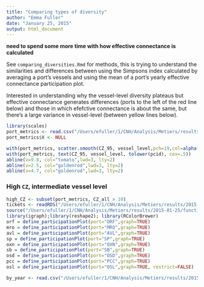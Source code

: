 ```yaml
---
title: "Comparing types of diversity"
author: "Emma Fuller"
date: "January 25, 2015"
output: html_document
---
```

**need to spend some more time with how effective connectance is calculated**


See `comparing_diversities.Rmd` for methods, this is trying to understand the similarities and differences between using the Simpsons index calculated by averaging a port's vessels and using the mean of a port's yearly effective connectance participation plot.

Interested in understanding why the vessel-level diversity plateaus but effective connectance generates differences (ports to the left of the red line below) and those in which efefctive connectance is about the same, but there's a large variance in vessel-level (between yellow lines below).

```r
library(scales)
port_metrics <- read.csv("/Users/efuller/1/CNH/Analysis/Metiers/results/2015-01-18/port_metrics.csv")
port_metrics$X <- NULL

with(port_metrics, scatter.smooth(CZ_95, vessel_level,pch=19,col=alpha("lightgrey",.75),cex=2,bty="n",lwd=3))
with(port_metrics, text(CZ_95, vessel_level, tolower(pcid), cex=.5))
abline(v=9.8, col="tomato",lwd=3, lty=2)
abline(v=2.5, col="goldenrod",lwd=3, lty=2)
abline(v=4.7, col="goldenrod",lwd=3, lty=2)
```

### High `CZ`, intermediate vessel level
```r
high_CZ <- subset(port_metrics, CZ_all > 10)
tickets <- readRDS("/Users/efuller/1/CNH/Analysis/Metiers/results/2015-01-09/code/3_exploreBuildwebs/tickets.RDS")
source("/Users/efuller/1/CNH/Analysis/Metiers/results/2015-01-25/functions/defineParticipationNetwork.R")
library(igraph);library(reshape2); library(RColorBrewer)
orf = define_participationPlot(port="ORF",graph=TRUE)
mro = define_participationPlot(port="MRO",graph=TRUE)
avl = define_participationPlot(port="AVL",graph=TRUE)
sp = define_participationPlot(port="SP",graph=TRUE)
oxn = define_participationPlot(port="OXN",graph=TRUE)
sb = define_participationPlot(port="SB",graph=TRUE)
osd = define_participationPlot(port="OSD",graph=TRUE)
pcc = define_participationPlot(port="PCC",graph=TRUE)
osl = define_participationPlot(port="OSL",graph=TRUE, restrict=FALSE)

by_year <- read.csv("/Users/efuller/1/CNH/Analysis/Metiers/results/2015-01-18/by_year_port_metrics.csv")

````